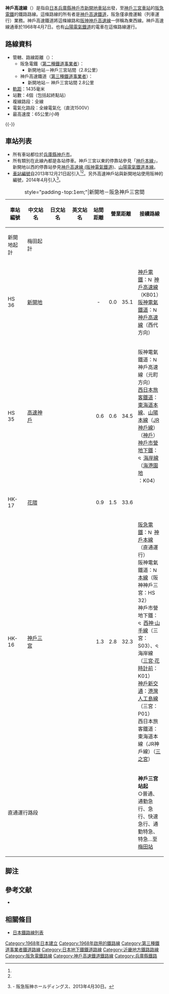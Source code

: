 {{Otheruses|subject=[[阪急電鐵|阪急電鐵]]經營的路線'''神戶高速線'''|other=其他路線的神戶高速線|神戶高速線}}
{{Infobox 鐵道路線
|日文原名 = 神戸高速線
|平假名 = こうべこうそくせん
|羅馬拼音 = Kōbe Kōsoku sen
|路線名稱 = 神戶高速線
|路線顏色 = #007ac4
|圖片 = Kobe-kosoku-platform.jpg
|圖片大小 = 300px
|圖片說明 = [[新開地站|新開地站]]停車的<br />{{link-ja|阪急7000系電力動車組|阪急7000系電車}}（右）與{{link-ja|山陽電氣鐵道3000系電力動車組|山陽電気鉄道3000系電車|山陽3000系列車}}（左）
|所在地={{JPN}}{{flag|兵庫縣}}[[神戶市|神戶市]][[中央區_(神戶市)|中央區]]、[[兵庫區|兵庫區]]
|起點 = [[新開地站|新開地站]]
|終點 = [[三宮站|神戶三宮站]]
|路線記號 = [[File:Number_prefix_Hanshin_line.svg|21px]] HS（新開地－高速神戶）<br />[[File:Number_prefix_Hankyu_Kōbe_line.svg|21px]] HK（上述除外路段）
|站數 = 4個
|通車 = 1968年4月7日
|擁有者 = [[File:Kobe-kosoku_logo.svg|20px]] [[神戶高速鐵道|神戶高速鐵道]]<br />（第3種鐵道事業者）
|營運者 = [[阪急電鐵|阪急電鐵]]<br />（第2種鐵道事業者）
|使用車輛 = 參見[[神戶本線#使用車輛|神戶本線#使用車輛]]與<br />[[山陽電氣鐵道#車輛|山陽電氣鐵道#車輛]]
|路線距離 = 2.8公里
|軌距 = 1,435毫米
|軌道數量 = [[複線鐵路|複線]]
|電氣化方式 = [[直流電|直流電]]1,500 [[伏特|V]] [[高架電纜|高架電纜]]
|最高速度 = 65公里/小時
|路線圖 = [[File:Kobe_Kosoku_Line.png|280px]]
}}
{{阪急電鐵RDT/神戶高速線}}
'''神戶高速線'''（{{jpn|j=神戸高速線|hg=こうべこうそくせん|rm=Kōbe kōsoku sen|f=y}}）是指自[[日本|日本]][[兵庫縣|兵庫縣]][[神戶市|神戶市]][[新開地車站|新開地車站]]出發，至[[三宮車站|神戶三宮車站]]的[[阪急電鐵|阪急電鐵]]的鐵路路線。這條路線的所有者是[[神戶高速鐵道|神戶高速鐵道]]，阪急僅承擔運輸（列車運行）業務。神戶高速鐵道將這條線路和[[阪神神戶高速線|阪神神戶高速線]]一併稱為東西線。神戶高速線通車於1968年4月7日。也有[[山陽電氣鐵道|山陽電氣鐵道]]的電車在這條路線運行。
== 路線資料 ==
*管轄、路線距離（{{link-ja|營業距離|営業キロ}}）：
**阪急電鐵（[[鐵路公司#第二種鐵道事業|第二種鐵道事業者]]）：
***新開地站－神戶三宮站間（2.8公里）
**神戶高速鐵道（[[鐵路公司#第三種鐵道事業|第三種鐵道事業者]]）：
***新開地站－<!-- （阪急） -->神戶三宮站間 2.8公里
*[[軌距|軌距]]：1435毫米
*站數：4個（包括起終點站）
*複線路段：全線
*電氣化路段：全線電氣化（直流1500V）
*最高速度：65公里/小時
{{-}}
== 車站列表 ==
*所有車站都位於[[兵庫縣|兵庫縣]][[神戶市|神戶市]]。
*所有類別在此線內都是各站停車。神戶三宮以東的停靠站參見「[[神戶本線|神戶本線]]」，新開地以西的停靠站參見[[神戶高速線_(阪神電氣鐵道)|神戶高速線 (阪神電氣鐵道)]]、[[山陽電氣鐵道本線|山陽電氣鐵道本線]]。
*[[車站編號|車站編號]]自2013年12月21日起引入<ref name="hankyu20130430" /><ref name="hankyu20130605" />。另外高速神戶站與新開地站使用阪神的編號，2014年4月引入<ref>{{PDFlink|[http://holdings.hankyu-hanshin.co.jp/ir/data/SR201304304N1.pdf 阪神「三宮」を「神戸三宮」に駅名変更のうえ、駅ナンバリングを導入し、全てのお客さまに分かりやすい駅を目指します]}} - 阪急阪神ホールディングス、2013年4月30日。</ref>。

{| class="wikitable" rules="all" style="padding-top:1em;"
|+style="padding-top:1em;"|新開地－阪急神戶三宮間
|-
!rowspan="2" style="width:3em;"|車站編號
!rowspan="2" style="width:5em;"|中文站名
!rowspan="2" style="width:5em;"|日文站名
!rowspan="2" style="width:5em;"|英文站名
!rowspan="2" style="width:2.5em;"|站間距離
!colspan="2"|營業距離
!rowspan="2"|接續路線
!rowspan="2"|所在地
|-
!style="width:3.5em;"|新開地起計
!style="width:2.5em;"|梅田起計
|-
!HS 36
|[[新開地站|新開地]]
|{{lang|ja|新開地}}
|{{lang|en|Shin-Kaichi}}
|style="text-align:center;"|-
|style="text-align:right;"|0.0
|style="text-align:right;"|35.1
|[[神戶電鐵|神戶電鐵]]：[[File:Number_prefix_Kobe_Railway.svg|15px]] [[神戶高速線_(神戶電鐵)|神戶高速線]]（KB01）<br>[[阪神電氣鐵道|阪神電氣鐵道]]：[[File:Number_prefix_Hanshin_line.svg|15px]] [[神戶高速線_(阪神電氣鐵道)|神戶高速線]]（西代方向）
|[[兵庫區|兵庫區]]
|-
!HS 35
|[[高速神戶站|高速神戶]]
|{{lang|ja|高速神戸}}
|{{lang|en|Kōsoku Kōbe}}
|style="text-align:right;"|0.6
|style="text-align:right;"|0.6
|style="text-align:right;"|34.5
|阪神電氣鐵道：[[File:Number_prefix_Hanshin_line.svg|15px]] 神戶高速線（元町方向）<br />[[西日本旅客鐵道|西日本旅客鐵道]]：{{JR西路線記號|K|A}} [[東海道本線|東海道本線]]、[[山陽本線|山陽本線]]（[[JR神戶線|JR神戶線]]）（[[神戶站_(兵庫縣)|神戶]]）<br />[[神戶市營地下鐵|神戶市營地下鐵]]：[[File:Subway_KobeKaigan.svg|13px]] [[海岸線_(神戶市營地下鐵)|海岸線]]（[[海港園地站|海港園地]]：K04）
|rowspan="3"|中央區
|-
!HK-17
|[[花隈站|花隈]]
|{{lang|ja|花隈}}
|{{lang|en|Hanakuma}}
|style="text-align:right;"|0.9
|style="text-align:right;"|1.5
|style="text-align:right;"|33.6
| 
|-
!HK-16
|[[三宮站|神戶三宮]]
|{{lang|ja|神戸三宮}}
|{{lang|en|Kōbe Sannomiya}}
|style="text-align:right;"|1.3
|style="text-align:right;"|2.8
|style="text-align:right;"|32.3
|[[阪急電鐵|阪急電鐵]]：[[File:Number_prefix_Hankyu_Kōbe_line.svg|15px]] [[神戶本線|神戶本線]]（直通運行）<br />阪神電氣鐵道：[[File:Number_prefix_Hanshin_line.svg|15px]] [[阪神本線|本線]]（阪神神戶三宮：HS 32）<br />神戶市營地下鐵：[[File:Subway_KobeSeishin.svg|13px]] [[西神·山手線|西神·山手線]]（三宮：S03）、[[File:Subway_KobeKaigan.svg|13px]] 海岸線（[[三宮·花時計前站|三宮·花時計前]]：K01）<br />[[神戶新交通|神戶新交通]]：[[港灣人工島線|港灣人工島線]]（三宮：P01）<br />西日本旅客鐵道：{{JR西路線記號|K|A}} 東海道本線（JR神戶線）（[[三之宮站|三之宮]]）
|-
!colspan="7"|直通運行路段
|colspan="2"|'''神戶三宮站起'''<br />○普通、通勤急行、急行、快速急行、通勤特急、特急…至[[梅田站_(阪急)|梅田站]]
|}

== 脚注 ==
{{Reflist|refs=
<ref name="hankyu20130430">{{PDFlink|[http://holdings.hankyu-hanshin.co.jp/ir/data/ER201304306N1.pdf 〜すべてのお客様に、よりわかりやすく〜「西山天王山」駅開業にあわせて、「三宮」「服部」「中山」「松尾」4駅の駅名を変更し、全駅で駅ナンバリングを導入します]}} - 阪急阪神ホールディングス、2013年4月30日</ref>
<ref name="hankyu20130605">{{PDFlink|[http://holdings.hankyu-hanshin.co.jp/ir/data/ER201306051N2.pdf 阪急京都線 大山崎駅〜長岡天神駅間で建設中の『西山天王山駅』を2013年12月21日に開業します！]}} - 阪急阪神ホールディングス、2013年6月5日。</ref>
}}

== 參考文献 ==
* {{Cite book <!--| 和書 -->| author = [[今尾惠介|今尾惠介]]（監修） | title = [[日本鐵道旅行地図帳|日本鐵道旅行地図帳]] - 全線・全駅・全廃線 | publisher = [[新潮社|新潮社]] | volume = 9 関西2 | year = 2009 | id = ISBN 978-4-10-790027-2 | ref = imao }}

== 相關條目 ==
* [[日本鐵路線列表|日本鐵路線列表]]
{{阪急電鐵路線}}
{{神戶本線}}
{{京阪神大眾運輸}}
{{DEFAULTSORT:Kobe kosoku}}
{{Portal bar|日本|日本鐵路|兵庫|鐵路|城市軌道交通}}
[[Category:1968年日本建立|Category:1968年日本建立]]
[[Category:1968年啟用的鐵路線|Category:1968年啟用的鐵路線]]
[[Category:第三種鐵道事業者鐵道路線|Category:第三種鐵道事業者鐵道路線]]
[[Category:日本地下鐵鐵道路線|Category:日本地下鐵鐵道路線]]
[[Category:近畿地方鐵路路線|Category:近畿地方鐵路路線]]
[[Category:阪急電鐵路線|Category:阪急電鐵路線]]
[[Category:神戶高速鐵道鐵路線|Category:神戶高速鐵道鐵路線]]
[[Category:兵庫縣鐵路|Category:兵庫縣鐵路]]